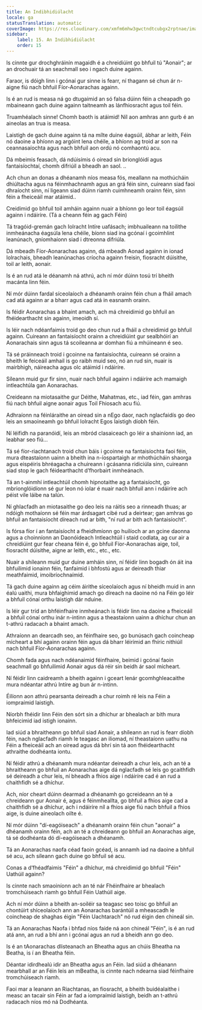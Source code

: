 ```yaml
---
title: An Indibhidiúlacht
locale: ga
statusTranslation: automatic
coverImage: https://res.cloudinary.com/xmfm6mhw3gwctndtcubgx2rptnae/image/upload/v1740468922/small_cover_tratado_de_psicologia_revolucionaria_a4c0dca4e0.webp
sidebar:
    label: 15. An Indibhidiúlacht
    order: 15
---
```

Is cinnte gur drochghráinín magaidh é a chreidiúint go bhfuil tú "Aonair"; ar an drochuair tá an seachmall seo i ngach duine againn.

Faraor, is dóigh linn i gcónaí gur sinne is fearr, ní thagann sé chun ár n-aigne fiú nach bhfuil Fíor-Aonarachas againn.

Is é an rud is measa ná go dtugaimid an só falsa dúinn féin a cheapadh go mbaineann gach duine againn taitneamh as lánfhiosracht agus toil féin.

Truamhéalach sinne! Chomh baoth is atáimid! Níl aon amhras ann gurb é an aineolas an trua is measa.

Laistigh de gach duine againn tá na mílte duine éagsúil, ábhar ar leith, Féin nó daoine a bhíonn ag argóint lena chéile, a bhíonn ag troid ar son na ceannasaíochta agus nach bhfuil aon ordú nó comhaontú acu.

Dá mbeimis feasach, dá ndúisímis ó oiread sin brionglóidí agus fantaisíochtaí, chomh difriúil a bheadh an saol. ..

Ach chun an donas a dhéanamh níos measa fós, meallann na mothúcháin dhiúltacha agus na féinmhachnamh agus an grá féin sinn, cuireann siad faoi dhraíocht sinn, ní ligeann siad dúinn riamh cuimhneamh orainn féin, sinn féin a fheiceáil mar atáimid..

Creidimid go bhfuil toil amháin againn nuair a bhíonn go leor toil éagsúil againn i ndáiríre. (Tá a cheann féin ag gach Féin)

Tá tragóid-gremán gach Iolracht Intíre uafásach; imbhuaileann na toilithe inmheánacha éagsúla lena chéile, bíonn siad ina gcónaí i gcoimhlint leanúnach, gníomhaíonn siad i dtreonna difriúla.

Dá mbeadh Fíor-Aonarachas againn, dá mbeadh Aonad againn in ionad Iolrachais, bheadh leanúnachas críocha againn freisin, fiosracht dúisithe, toil ar leith, aonair.

Is é an rud atá le déanamh ná athrú, ach ní mór dúinn tosú trí bheith macánta linn féin.

Ní mór dúinn fardal síceolaíoch a dhéanamh orainn féin chun a fháil amach cad atá againn ar a bharr agus cad atá in easnamh orainn.

Is féidir Aonarachas a bhaint amach, ach má chreidimid go bhfuil an fhéidearthacht sin againn, imeoidh sí.

Is léir nach ndéanfaimis troid go deo chun rud a fháil a chreidimid go bhfuil againn. Cuireann an fantaisíocht orainn a chreidiúint gur sealbhóirí an Aonarachais sinn agus tá scoileanna ar domhan fiú a mhúineann é seo.

Tá sé práinneach troid i gcoinne na fantaisíochta, cuireann sé orainn a bheith le feiceáil amhail is go raibh muid seo, nó an rud sin, nuair is mairbhigh, náireacha agus olc atáimid i ndáiríre.

Síleann muid gur fir sinn, nuair nach bhfuil againn i ndáiríre ach mamaigh intleachtúla gan Aonarachas.

Creideann na miotasaithe gur Déithe, Mahatmas, etc., iad féin, gan amhras fiú nach bhfuil aigne aonair agus Toil Fhiosach acu fiú.

Adhraíonn na féinláraithe an oiread sin a nEgo daor, nach nglacfaidís go deo leis an smaoineamh go bhfuil Iolracht Egos laistigh díobh féin.

Ní léifidh na paranóidí, leis an mbród clasaiceach go léir a shainíonn iad, an leabhar seo fiú...

Tá sé fíor-riachtanach troid chun báis i gcoinne na fantaisíochta faoi féin, mura dteastaíonn uainn a bheith ina n-íospartaigh ar mhothúcháin shaorga agus eispéiris bhréagacha a chuireann i gcásanna ridiciúla sinn, cuireann siad stop le gach féidearthacht d’fhorbairt inmheánach.

Tá an t-ainmhí intleachtúil chomh hipnotaithe ag a fantaisíocht, go mbrionglóidíonn sé gur leon nó iolar é nuair nach bhfuil ann i ndáiríre ach péist vile láibe na talún.

Ní ghlacfadh an miotasaithe go deo leis na ráitis seo a rinneadh thuas; ar ndóigh mothaíonn sé féin mar árdsagart cibé rud a deirtear; gan amhras go bhfuil an fantaisíocht díreach rud ar bith, "ní rud ar bith ach fantaisíocht".

Is fórsa fíor í an fantaisíocht a fheidhmíonn go huilíoch ar an gcine daonna agus a choinníonn an Daonóideach Intleachtúil i staid codlata, ag cur air a chreidiúint gur fear cheana féin é, go bhfuil Fíor-Aonarachas aige, toil, fiosracht dúisithe, aigne ar leith, etc., etc., etc.

Nuair a shíleann muid gur duine amháin sinn, ní féidir linn bogadh ón áit ina bhfuilimid ionainn féin, fanfaimid i bhfostú agus ar deireadh thiar meathfaimid, imoibríochnaímid.

Tá gach duine againn ag céim áirithe síceolaíoch agus ní bheidh muid in ann éalú uaithi, mura bhfaighimid amach go díreach na daoine nó na Féin go léir a bhfuil cónaí orthu laistigh dár nduine.

Is léir gur tríd an bhféinfhaire inmheánach is féidir linn na daoine a fheiceáil a bhfuil cónaí orthu inár n-intinn agus a theastaíonn uainn a dhíchur chun an t-athrú radacach a bhaint amach.

Athraíonn an dearcadh seo, an féinfhaire seo, go bunúsach gach coincheap mícheart a bhí againn orainn féin agus dá bharr léirímid an fhíric nithiúil nach bhfuil Fíor-Aonarachas againn.

Chomh fada agus nach ndéanaimid féinfhaire, beimid i gcónaí faoin seachmall go bhfuilimid Aonair agus dá réir sin beidh ár saol mícheart.

Ní féidir linn caidreamh a bheith againn i gceart lenár gcomhghleacaithe mura ndéantar athrú Intíre ag bun ár n-intinn.

Éilíonn aon athrú pearsanta deireadh a chur roimh ré leis na Féin a iompraímid laistigh.

Níorbh fhéidir linn Féin den sórt sin a dhíchur ar bhealach ar bith mura bhfeicimid iad istigh ionainn.

Iad siúd a bhraitheann go bhfuil siad Aonair, a shíleann an rud is fearr díobh féin, nach nglacfadh riamh le teagasc an iliomad, ní theastaíonn uathu na Féin a fheiceáil ach an oiread agus dá bhrí sin tá aon fhéidearthacht athraithe dodhéanta iontu.

Ní féidir athrú a dhéanamh mura ndéantar deireadh a chur leis, ach an té a bhraitheann go bhfuil an Aonarachas aige dá nglacfadh sé leis go gcaithfidh sé deireadh a chur leis, ní bheadh a fhios aige i ndáiríre cad é an rud a chaithfidh sé a dhíchur.

Ach, níor cheart dúinn dearmad a dhéanamh go gcreideann an té a chreideann gur Aonair é, agus é féinmheallta, go bhfuil a fhios aige cad a chaithfidh sé a dhíchur, ach i ndáiríre níl a fhios aige fiú nach bhfuil a fhios aige, is duine aineolach oilte é.

Ní mór dúinn "dí-eagóiseach" a dhéanamh orainn féin chun "aonair" a dhéanamh orainn féin, ach an té a chreideann go bhfuil an Aonarachas aige, tá sé dodhéanta dó dí-eagóiseach a dhéanamh.

Tá an Aonarachas naofa céad faoin gcéad, is annamh iad na daoine a bhfuil sé acu, ach síleann gach duine go bhfuil sé acu.

Conas a d’fhéadfaimis "Féin" a dhíchur, má chreidimid go bhfuil "Féin" Uathúil againn?

Is cinnte nach smaoiníonn ach an té nár Fhéinfhaire ar bhealach tromchúiseach riamh go bhfuil Féin Uathúil aige.

Ach ní mór dúinn a bheith an-soiléir sa teagasc seo toisc go bhfuil an chontúirt shíceolaíoch ann an Aonarachas barántúil a mheascadh le coincheap de shaghas éigin "Féin Uachtarach" nó rud éigin den chineál sin.

Tá an Aonarachas Naofa i bhfad níos faide ná aon chineál "Féin", is é an rud atá ann, an rud a bhí ann i gcónaí agus an rud a bheidh ann go deo.

Is é an tAonarachas dlisteanach an Bheatha agus an chúis Bheatha na Beatha, is í an Bheatha féin.

Déantar idirdhealú idir an Bheatha agus an Féin. Iad siúd a dhéanann mearbhall ar an Féin leis an mBeatha, is cinnte nach ndearna siad féinfhaire tromchúiseach riamh.

Faoi mar a leanann an Riachtanas, an fiosracht, a bheith buidéalaithe i measc an tacair sin Féin ar fad a iompraímid laistigh, beidh an t-athrú radacach níos mó ná Dodhéanta.

